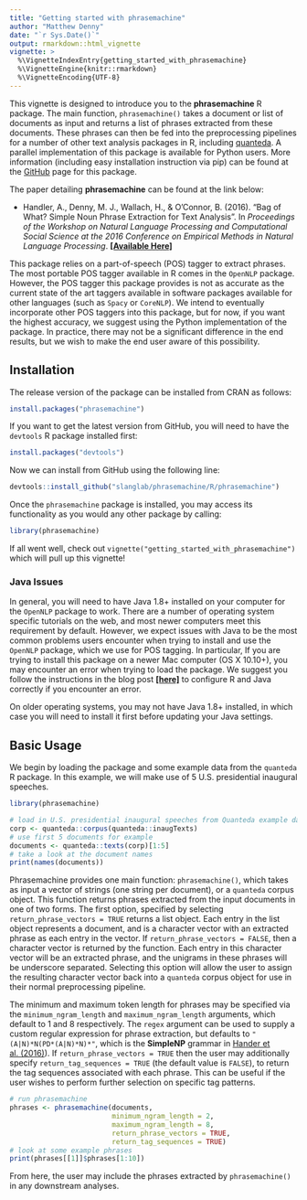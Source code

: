 ```yaml
---
title: "Getting started with phrasemachine"
author: "Matthew Denny"
date: "`r Sys.Date()`"
output: rmarkdown::html_vignette
vignette: >
  %\VignetteIndexEntry{getting_started_with_phrasemachine}
  %\VignetteEngine{knitr::rmarkdown}
  %\VignetteEncoding{UTF-8}
---
```


This vignette is designed to introduce you to the **phrasemachine** R package. 
The main function, `phrasemachine()` takes a document or list of documents as
input and returns a list of phrases extracted from these documents. These 
phrases can then be fed into the preprocessing pipelines for a number of other
text analysis packages in R, including [quanteda](https://github.com/kbenoit/quanteda).
A parallel implementation of this package is available for Python users. More 
information (including easy installation instruction via pip) can be found at 
the [GitHub](https://github.com/slanglab/phrasemachine) page for this package. 

The paper detailing **phrasemachine**  can be found at the link below:

* Handler, A., Denny, M. J., Wallach, H., & O’Connor, B. (2016). "Bag of What? 
Simple Noun Phrase Extraction for Text Analysis". In *Proceedings of the Workshop 
on Natural Language Processing and Computational Social Science at the 2016 
Conference on Empirical Methods in Natural Language Processing*. 
[**[Available Here]**](https://brenocon.com/handler2016phrases.pdf)

This package relies on a part-of-speech (POS) tagger to extract phrases. The most 
portable POS tagger available in R comes in the `OpenNLP` package. However, the POS
tagger this package provides is not as accurate as the current state of the art
taggers available in software packages available for other languages (such as 
`Spacy` or `CoreNLP`). We intend to eventually incorporate other POS taggers into 
this package, but for now, if you want the highest accuracy, we suggest using 
the Python implementation of the package. In practice, there may not be a 
significant difference in the end results, but we wish to make the end user 
aware of this possibility. 

## Installation
The release version of the package can be installed from CRAN as follows:
```r
install.packages("phrasemachine")
```  

If you want to get the latest version from GitHub, you will need to have the 
`devtools` R package installed first:
```r
install.packages("devtools")
```    
Now we can install from GitHub using the following line:
```r
devtools::install_github("slanglab/phrasemachine/R/phrasemachine")
```
Once the `phrasemachine` package is installed, you may access its functionality 
as you would any other package by calling:
```r
library(phrasemachine)
```
If all went well, check out `vignette("getting_started_with_phrasemachine")` 
which will pull up this vignette!

### Java Issues
In general, you will need to have Java 1.8+ installed on your computer for the 
`OpenNLP` package to work. There are a number of operating system specific 
tutorials on the web, and most newer computers meet this requirement by default.
However, we expect issues with Java to be the most common problems users 
encounter when trying to install and use the `OpenNLP` package, which we use for
POS tagging. In particular, If you are trying to install this package on a newer
Mac computer (OS X 10.10+), you may encounter an error when trying to load the 
package. We suggest you follow the instructions in the blog post 
[**[here]**](http://conjugateprior.org/2014/12/r-java8-osx/) to configure R and
Java correctly if you encounter an error. 

On older operating systems, you may not have Java 1.8+ installed, in which case
you will need to install it first before updating your Java settings.

## Basic Usage
We begin by loading the package and some example data from the `quanteda` R 
package. In this example, we will make use of 5 U.S. presidential inaugural 
speeches.
```r
library(phrasemachine)

# load in U.S. presidential inaugural speeches from Quanteda example data.
corp <- quanteda::corpus(quanteda::inaugTexts)
# use first 5 documents for example
documents <- quanteda::texts(corp)[1:5]
# take a look at the document names
print(names(documents))
```
Phrasemachine provides one main function: `phrasemachine()`, which takes as 
input a vector of strings (one string per document), or a `quanteda` corpus
object. This function returns phrases extracted from the input documents in one
of two forms. The first option, specified by selecting `return_phrase_vectors = TRUE`
returns a list object. Each entry in the list object represents a document, and
is a character vector with an extracted phrase as each entry in the vector. If
`return_phrase_vectors = FALSE`, then a character vector is returned by the 
function. Each entry in this character vector will be an extracted phrase, and
the unigrams in these phrases will be underscore separated. Selecting this 
option will allow the user to assign the resulting character vector back into 
a `quanteda` corpus object for use in their normal preprocessing pipeline. 

The minimum and maximum token length for phrases may be specified via 
the `minimum_ngram_length` and `maximum_ngram_length` arguments, which default 
to 1 and 8 respectively. The `regex` argument can be used to supply a custom 
regular expression for phrase extraction, but defaults to `"(A|N)*N(PD*(A|N)*N)*"`,
which is the **SimpleNP** grammar in 
[Hander et al. (2016)](https://brenocon.com/handler2016phrases.pdf)). If 
`return_phrase_vectors = TRUE` then the user may additionally specify 
`return_tag_sequences = TRUE` (the default value is `FALSE`), to return the tag
sequences associated with each phrase. This can be useful if the user wishes to
perform further selection on specific tag patterns. 

```r
# run phrasemachine
phrases <- phrasemachine(documents,
                         minimum_ngram_length = 2,
                         maximum_ngram_length = 8,
                         return_phrase_vectors = TRUE,
                         return_tag_sequences = TRUE)
# look at some example phrases
print(phrases[[1]]$phrases[1:10])
```
From here, the user may include the phrases extracted by `phrasemachine()` in 
any downstream analyses. 
